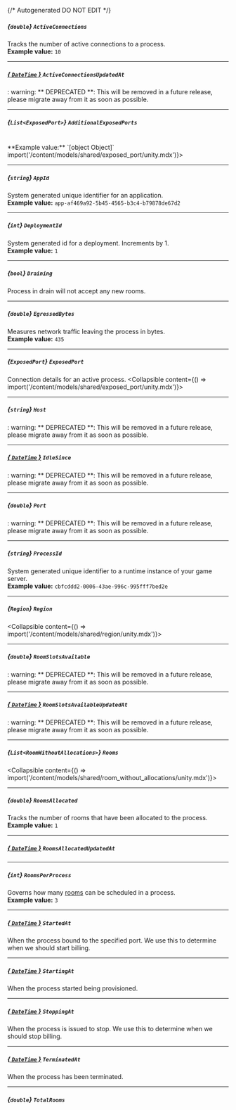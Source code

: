 {/* Autogenerated DO NOT EDIT  */}

##### *{`double`}* `ActiveConnections`
Tracks the number of active connections to a process.
<br/>
**Example value:** `10`

---
##### [*{ `DateTime` }*](https://learn.microsoft.com/en-us/dotnet/api/system.datetime?view=net-5.0) `ActiveConnectionsUpdatedAt`
: warning: \*\* DEPRECATED \*\*: This will be removed in a future release, please migrate away from it as soon as possible.

---
##### *{`List<ExposedPort>`}* `AdditionalExposedPorts`
<br/>
**Example value:** `[object Object]`
<Collapsible content={() => import('/content/models/shared/exposed_port/unity.mdx')}>
</Collapsible>

---
##### *{`string`}* `AppId`
System generated unique identifier for an application.
<br/>
**Example value:** `app-af469a92-5b45-4565-b3c4-b79878de67d2`

---
##### *{`int`}* `DeploymentId`
System generated id for a deployment. Increments by 1.
<br/>
**Example value:** `1`

---
##### *{`bool`}* `Draining`
Process in drain will not accept any new rooms.

---
##### *{`double`}* `EgressedBytes`
Measures network traffic leaving the process in bytes.
<br/>
**Example value:** `435`

---
##### *{`ExposedPort`}* `ExposedPort`
Connection details for an active process.
<Collapsible content={() => import('/content/models/shared/exposed_port/unity.mdx')}>
</Collapsible>

---
##### *{`string`}* `Host`
: warning: \*\* DEPRECATED \*\*: This will be removed in a future release, please migrate away from it as soon as possible.

---
##### [*{ `DateTime` }*](https://learn.microsoft.com/en-us/dotnet/api/system.datetime?view=net-5.0) `IdleSince`
: warning: \*\* DEPRECATED \*\*: This will be removed in a future release, please migrate away from it as soon as possible.

---
##### *{`double`}* `Port`
: warning: \*\* DEPRECATED \*\*: This will be removed in a future release, please migrate away from it as soon as possible.

---
##### *{`string`}* `ProcessId`
System generated unique identifier to a runtime instance of your game server.
<br/>
**Example value:** `cbfcddd2-0006-43ae-996c-995fff7bed2e`

---
##### *{`Region`}* `Region`
<Collapsible content={() => import('/content/models/shared/region/unity.mdx')}>
</Collapsible>

---
##### *{`double`}* `RoomSlotsAvailable`
: warning: \*\* DEPRECATED \*\*: This will be removed in a future release, please migrate away from it as soon as possible.

---
##### [*{ `DateTime` }*](https://learn.microsoft.com/en-us/dotnet/api/system.datetime?view=net-5.0) `RoomSlotsAvailableUpdatedAt`
: warning: \*\* DEPRECATED \*\*: This will be removed in a future release, please migrate away from it as soon as possible.

---
##### *{`List<RoomWithoutAllocations>`}* `Rooms`
<Collapsible content={() => import('/content/models/shared/room_without_allocations/unity.mdx')}>
</Collapsible>

---
##### *{`double`}* `RoomsAllocated`
Tracks the number of rooms that have been allocated to the process.
<br/>
**Example value:** `1`

---
##### [*{ `DateTime` }*](https://learn.microsoft.com/en-us/dotnet/api/system.datetime?view=net-5.0) `RoomsAllocatedUpdatedAt`

---
##### *{`int`}* `RoomsPerProcess`
Governs how many [rooms](https://hathora.dev/docs/concepts/hathora\-entities\#room) can be scheduled in a process.
<br/>
**Example value:** `3`

---
##### [*{ `DateTime` }*](https://learn.microsoft.com/en-us/dotnet/api/system.datetime?view=net-5.0) `StartedAt`
When the process bound to the specified port. We use this to determine when we should start billing.

---
##### [*{ `DateTime` }*](https://learn.microsoft.com/en-us/dotnet/api/system.datetime?view=net-5.0) `StartingAt`
When the process started being provisioned.

---
##### [*{ `DateTime` }*](https://learn.microsoft.com/en-us/dotnet/api/system.datetime?view=net-5.0) `StoppingAt`
When the process is issued to stop. We use this to determine when we should stop billing.

---
##### [*{ `DateTime` }*](https://learn.microsoft.com/en-us/dotnet/api/system.datetime?view=net-5.0) `TerminatedAt`
When the process has been terminated.

---
##### *{`double`}* `TotalRooms`

